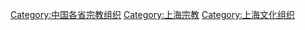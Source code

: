 [[Category:中国各省宗教组织|Category:中国各省宗教组织]]
[[Category:上海宗教|Category:上海宗教]]
[[Category:上海文化组织|Category:上海文化组织]]